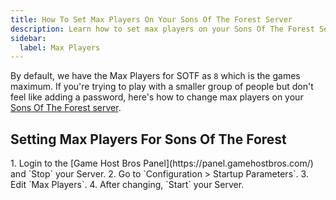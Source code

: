```yaml
---
title: How To Set Max Players On Your Sons Of The Forest Server
description: Learn how to set max players on your Sons Of The Forest Server
sidebar:
  label: Max Players
---
```


By default, we have the Max Players for SOTF as `8` which is the games maximum. If you're trying to play with a smaller group of people but don't feel like adding a password, here's how to change max players on your [Sons Of The Forest server](https://www.gamehostbros.com/sons-of-the-forest-server-hosting/).

## Setting Max Players For Sons Of The Forest

<Steps>
1. Login to the [Game Host Bros Panel](https://panel.gamehostbros.com/) and `Stop` your Server.
2. Go to `Configuration > Startup Parameters`.
3. Edit `Max Players`.
4. After changing, `Start` your Server.
</Steps>
